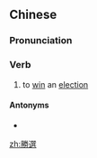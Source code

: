 {{also|胜选}}
==Chinese==
{{zh-forms|s=胜选}}

===Pronunciation===
{{zh-pron
|m=shèngxuǎn
|c=sing3 syun2
|cat=v
}}

===Verb===
{{zh-verb}}

# to [[win]] an [[election]]

====Antonyms====
* {{zh-l|敗選}}

[[zh:勝選]]